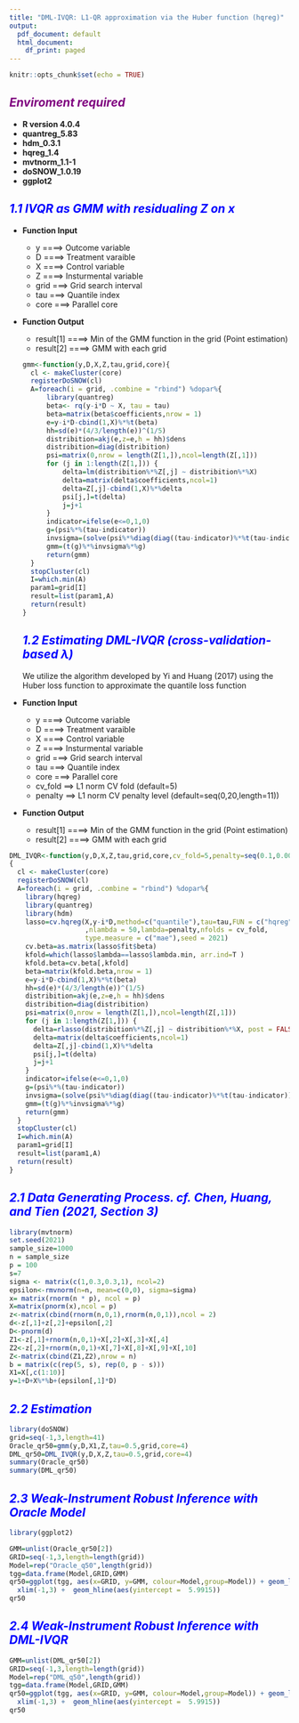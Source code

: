 ---
title: "DML-IVQR: L1-QR approximation via the Huber function (hqreg)"
output:
  pdf_document: default
  html_document:
    df_print: paged
---

```{r setup, include=FALSE}
knitr::opts_chunk$set(echo = TRUE)
```

## ***<font color=#800080>Enviroment required</font>***
- **R version 4.0.4**
- **quantreg_5.83**
- **hdm_0.3.1**
- **hqreg_1.4**
- **mvtnorm_1.1-1**
- **doSNOW_1.0.19**
- **ggplot2**

## *<font color=#0000FF>1.1 IVQR as GMM with residualing Z on x</font>*
- **Function Input**
    - y ====> Outcome variable
    - D ====> Treatment varaible
    - X ====> Control variable
    - Z ====> Insturmental variable
    - grid ===> Grid search interval
    - tau ===> Quantile index  
    - core ===> Parallel core
- **Function Output**
    - result[1] ====> Min of the GMM function in the grid (Point estimation)
    - result[2] ====> GMM with each grid  
```{r}
gmm<-function(y,D,X,Z,tau,grid,core){
    cl <- makeCluster(core)
    registerDoSNOW(cl)
    A=foreach(i = grid, .combine = "rbind") %dopar%{
        library(quantreg)
        beta<- rq(y-i*D ~ X, tau = tau) 
        beta=matrix(beta$coefficients,nrow = 1)
        e=y-i*D-cbind(1,X)%*%t(beta)
        hh=sd(e)*(4/3/length(e))^(1/5)
        distribition=akj(e,z=e,h = hh)$dens
        distribition=diag(distribition)
        psi=matrix(0,nrow = length(Z[1,]),ncol=length(Z[,1]))
        for (j in 1:length(Z[1,])) {
            delta=lm(distribition%*%Z[,j] ~ distribition%*%X)
            delta=matrix(delta$coefficients,ncol=1)
            delta=Z[,j]-cbind(1,X)%*%delta
            psi[j,]=t(delta)
            j=j+1
        }
        indicator=ifelse(e<=0,1,0)
        g=(psi%*%(tau-indicator))
        invsigma=(solve(psi%*%diag(diag((tau-indicator)%*%t(tau-indicator)))%*%t(psi)))
        gmm=(t(g)%*%invsigma%*%g)
        return(gmm)
    } 
    stopCluster(cl)
    I=which.min(A)
    param1=grid[I]
    result=list(param1,A)
    return(result)
}
```
## *<font color=#0000FF>1.2 Estimating DML-IVQR (cross-validation-based $\lambda$)</font>*
We utilize the algorithm developed by Yi and Huang (2017) using the Huber loss function to approximate the quantile loss function 

- **Function Input**
    - y ====> Outcome variable
    - D ====> Treatment varaible
    - X ====> Control variable
    - Z ====> Insturmental variable
    - grid ===> Grid search interval
    - tau ===> Quantile index 
    - core ===> Parallel core
    - cv_fold ==> L1 norm CV fold (default=5)
    - penalty ==> L1 norm CV penalty level (default=seq(0,20,length=11))
- **Function Output**
    - result[1] ====> Min of the GMM function in the grid (Point estimation)
    - result[2] ====> GMM with each grid  
   
```{r}
DML_IVQR<-function(y,D,X,Z,tau,grid,core,cv_fold=5,penalty=seq(0.1,0.001,length.out = 50))
{                        
  cl <- makeCluster(core)
  registerDoSNOW(cl)
  A=foreach(i = grid, .combine = "rbind") %dopar%{
    library(hqreg)
    library(quantreg)
    library(hdm)
    lasso=cv.hqreg(X,y-i*D,method=c("quantile"),tau=tau,FUN = c("hqreg")
                   ,nlambda = 50,lambda=penalty,nfolds = cv_fold,
                   type.measure = c("mae"),seed = 2021)
    cv.beta=as.matrix(lasso$fit$beta)
    kfold=which(lasso$lambda==lasso$lambda.min, arr.ind=T )
    kfold.beta=cv.beta[,kfold]
    beta=matrix(kfold.beta,nrow = 1)
    e=y-i*D-cbind(1,X)%*%t(beta)
    hh=sd(e)*(4/3/length(e))^(1/5)
    distribition=akj(e,z=e,h = hh)$dens
    distribition=diag(distribition)
    psi=matrix(0,nrow = length(Z[1,]),ncol=length(Z[,1]))
    for (j in 1:length(Z[1,])) {
      delta=rlasso(distribition%*%Z[,j] ~ distribition%*%X, post = FALSE)
      delta=matrix(delta$coefficients,ncol=1)
      delta=Z[,j]-cbind(1,X)%*%delta
      psi[j,]=t(delta)
      j=j+1
    }
    indicator=ifelse(e<=0,1,0)
    g=(psi%*%(tau-indicator))
    invsigma=(solve(psi%*%diag(diag((tau-indicator)%*%t(tau-indicator)))%*%t(psi)))
    gmm=(t(g)%*%invsigma%*%g)
    return(gmm)
  } 
  stopCluster(cl)
  I=which.min(A)
  param1=grid[I]
  result=list(param1,A)
  return(result)
}

```
## *<font color=#0000FF>2.1 Data Generating Process. cf. Chen, Huang, and Tien (2021, Section 3)</font>*
```{r}
library(mvtnorm)
set.seed(2021)
sample_size=1000
n = sample_size
p = 100
s=7 
sigma <- matrix(c(1,0.3,0.3,1), ncol=2)
epsilon<-rmvnorm(n=n, mean=c(0,0), sigma=sigma)
x= matrix(rnorm(n * p), ncol = p) 
X=matrix(pnorm(x),ncol = p)
z<-matrix(cbind(rnorm(n,0,1),rnorm(n,0,1)),ncol = 2)
d<-z[,1]+z[,2]+epsilon[,2]
D<-pnorm(d)
Z1<-z[,1]+rnorm(n,0,1)+X[,2]+X[,3]+X[,4]
Z2<-z[,2]+rnorm(n,0,1)+X[,7]+X[,8]+X[,9]+X[,10]
Z<-matrix(cbind(Z1,Z2),nrow = n)
b = matrix(c(rep(5, s), rep(0, p - s)))
X1=X[,c(1:10)]
y=1+D+X%*%b+(epsilon[,1]*D)

```
## *<font color=#0000FF>2.2 Estimation</font>*
```{r}
library(doSNOW)
grid=seq(-1,3,length=41)
Oracle_qr50=gmm(y,D,X1,Z,tau=0.5,grid,core=4)
DML_qr50=DML_IVQR(y,D,X,Z,tau=0.5,grid,core=4)
summary(Oracle_qr50)
summary(DML_qr50)


```

## *<font color=#0000FF>2.3 Weak-Instrument Robust Inference with Oracle Model</font>*
```{r}
library(ggplot2)

GMM=unlist(Oracle_qr50[2])
GRID=seq(-1,3,length=length(grid))
Model=rep("Oracle_q50",length(grid))
tgg=data.frame(Model,GRID,GMM)
qr50=ggplot(tgg, aes(x=GRID, y=GMM, colour=Model,group=Model)) + geom_line(size=1) +
  xlim(-1,3) +  geom_hline(aes(yintercept =  5.9915))
qr50

```

## *<font color=#0000FF>2.4 Weak-Instrument Robust Inference with DML-IVQR</font>*
```{r}
GMM=unlist(DML_qr50[2])
GRID=seq(-1,3,length=length(grid))
Model=rep("DML_q50",length(grid))
tgg=data.frame(Model,GRID,GMM)
qr50=ggplot(tgg, aes(x=GRID, y=GMM, colour=Model,group=Model)) + geom_line(size=1) +
  xlim(-1,3) +  geom_hline(aes(yintercept =  5.9915))
qr50

```
